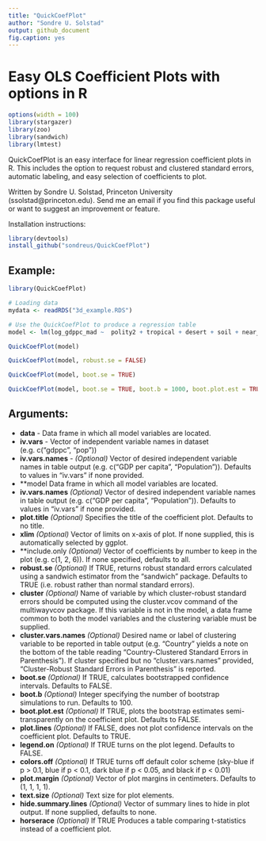 ```yaml
---
title: "QuickCoefPlot"
author: "Sondre U. Solstad"
output: github_document
fig.caption: yes
---
```

# Easy OLS Coefficient Plots with options in R

```r
options(width = 100)
library(stargazer)
library(zoo)
library(sandwich)
library(lmtest)
```

QuickCoefPlot is an easy interface for linear regression coefficient plots in R. This includes the option to request robust and clustered standard errors, automatic labeling, and easy selection of coefficients to plot.

Written by Sondre U. Solstad, Princeton University (ssolstad@princeton.edu). Send me an email if you find this package useful or want to suggest an improvement or feature.

Installation instructions:
```r
library(devtools)
install_github("sondreus/QuickCoefPlot")
```

## Example: 

```r
library(QuickCoefPlot)

# Loading data
mydata <- readRDS("3d_example.RDS")

# Use the QuickCoefPlot to produce a regression table     
model <- lm(log_gdppc_mad ~  polity2 + tropical + desert + soil + near_coast + year, data = mydata)

QuickCoefPlot(model)

QuickCoefPlot(model, robust.se = FALSE)

QuickCoefPlot(model, boot.se = TRUE)

QuickCoefPlot(model, boot.se = TRUE, boot.b = 1000, boot.plot.est = TRUE, legend.on = TRUE)

```

## Arguments: 

* **data** - Data frame in which all model variables are located. 
* **iv.vars** - Vector of independent variable names in dataset (e.g. c("gdppc", "pop"))
* **iv.vars.names** - *(Optional)* Vector of desired independent variable names in table output (e.g. c("GDP per capita", "Population")). Defaults to values in "iv.vars" if none provided.
* **model Data frame in which all model variables are located. 
* **iv.vars.names** *(Optional)* Vector of desired independent variable names in table output (e.g. c("GDP per capita", "Population")). Defaults to values in "iv.vars" if none provided.
* **plot.title** *(Optional)* Specifies the title of the coefficient plot. Defaults to no title.
* **xlim** *(Optional)* Vector of limits on x-axis of plot. If none supplied, this is automatically selected by ggplot.
* **include.only *(Optional)* Vector of coefficients by number to keep in the plot (e.g. c(1, 2, 6)). If none specified, defaults to all. 
* **robust.se** *(Optional)* If TRUE, returns robust standard errors calculated using a sandwich estimator from the "sandwich" package. Defaults to TRUE (i.e. robust rather than normal standard errors).
* **cluster** *(Optional)* Name of variable by which cluster-robust standard errors should be computed using the cluster.vcov command of the multiwayvcov package. If this variable is not in the model, a data frame common to both the model variables and the clustering variable must be supplied.
* **cluster.vars.names** *(Optional)* Desired name or label of clustering variable to be reported in table output (e.g. "Country" yields a note on the bottom of the table reading "Country-Clustered Standard Errors in Parenthesis"). If cluster specified but no "cluster.vars.names" provided, "Cluster-Robust Standard Errors in Parenthesis" is reported.
* **boot.se** *(Optional)* If TRUE, calculates bootstrapped confidence intervals. Defaults to FALSE.
* **boot.b** *(Optional)* Integer specifying the number of bootstrap simulations to run. Defaults to 100. 
* **boot.plot.est** *(Optional)* If TRUE, plots the bootstrap estimates semi-transparently on the coefficient plot. Defaults to FALSE. 
* **plot.lines** *(Optional)* If FALSE, does not plot confidence intervals on the coefficient plot. Defaults to TRUE.  
* **legend.on** *(Optional)* If TRUE turns on the plot legend. Defaults to FALSE.
* **colors.off** *(Optional)* If TRUE turns off default color scheme (sky-blue if p > 0.1, blue if p < 0.1, dark blue if p < 0.05, and black if p < 0.01)
* **plot.margin** *(Optional)* Vector of plot margins in centimeters. Defaults to (1, 1, 1, 1).
* **text.size** *(Optional)* Text size for plot elements.
* **hide.summary.lines** *(Optional)* Vector of summary lines to hide in plot output. If none supplied, defaults to none.
* **horserace** *(Optional)* If TRUE Produces a table comparing t-statistics instead of a coefficient plot.
